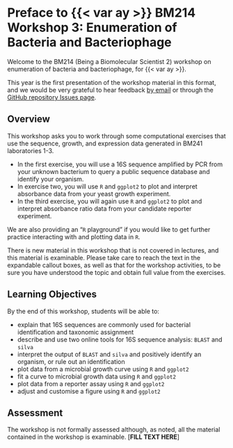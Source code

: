 # Preface to {{< var ay >}} BM214 Workshop 3: Enumeration of Bacteria and Bacteriophage {.unnumbered}

Welcome to the BM214 (Being a Biomolecular Scientist 2) workshop on enumeration of bacteria and bacteriophage, for {{< var ay >}}.

This year is the first presentation of the workshop material in this format, and we would be very grateful to hear feedback [by email](mailto:{{< var admin.email >}}) or through the [GitHub repository Issues page]({{< var github.issues >}}).

## Overview

This workshop asks you to work through some computational exercises that use the sequence, growth, and expression data generated in BM241 laboratories 1-3.

- In the first exercise, you will use a 16S sequence amplified by PCR from your unknown bacterium to query a public sequence database and identify your organism.
- In exercise two, you will use `R` and `ggplot2` to plot and interpret absorbance data from your yeast growth experiment.
- In the third exercise, you will again use `R` and `ggplot2` to plot and interpret absorbance ratio data from your candidate reporter experiment.

We are also providing an "`R` playground" if you would like to get further practice interacting with and plotting data in `R`.

::: { .callout-warning title="Important Note" }
There is new material in this workshop that is not covered in lectures, and this material is examinable. Please take care to reach the text in the expandable callout boxes, as well as that for the workshop activities, to be sure you have understood the topic and obtain full value from the exercises.
:::

## Learning Objectives

By the end of this workshop, students will be able to:

- explain that 16S sequences are commonly used for bacterial identification and taxonomic assignment
- describe and use two online tools for 16S sequence analysis: `BLAST` and `silva`
- interpret the output of `BLAST` and `silva` and positively identify an organism, or rule out an identification
- plot data from a microbial growth curve using `R` and `ggplot2`
- fit a curve to microbial growth data using `R` and `ggplot2`
- plot data from a reporter assay using `R` and `ggplot2`
- adjust and customise a figure using `R` and `ggplot2`

## Assessment

The workshop is not formally assessed although, as noted, all the material contained in the workshop is examinable. [**FILL TEXT HERE**]

